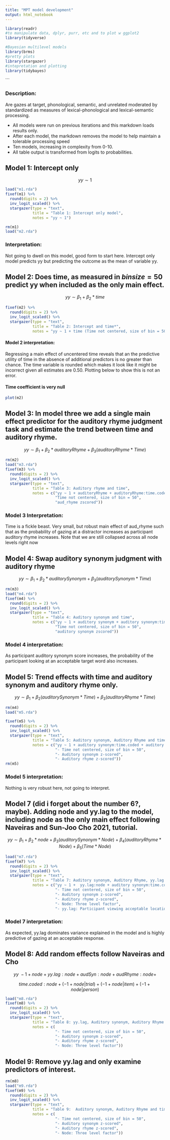 ```yaml
---
title: "MPT model development"
output: html_notebook
---
```


```r
library(readr)
#to manipulate data, dplyr, purr, etc and to plot w ggplot2
library(tidyverse)

#Bayesian multilevel models
library(brms)
#pretty plots
library(stargazer)
#intepretation and plotting
library(tidybayes)
```

\`\`\`

### Description:

Are gazes at target, phonological, semantic, and unrelated moderated by standardized as measures of lexical-phonological and lexical-semantic processing.

-   All models were run on previous iterations and this markdown loads results only.
-   After each model, the markdown removes the model to help maintain a tolerable processing speed
-   Ten models, increasing in complexity from 0-10.
-   All table output is transformed from logits to probabilities.

## Model 1: Intercept only

$$ yy \sim
   1 $$

```r
load("m1.rda")
fixef(m1) %>%
  round(digits = 2) %>%
  inv_logit_scaled() %>%
  stargazer(type = "text",
            title = "Table 1: Intercept only model",
            notes = "yy ~ 1")
```

```r
rm(m1)
load("m2.rda")
```

### Interpretation:

Not going to dwell on this model, good form to start here. Intercept only model predicts yy but predicting the outcome as the mean of variable yy.

## Model 2: Does time, as measured in $binsize = 50$ predict yy when included as the only main effect.

$$
yy \sim \beta_1 + \beta_2*time
$$

```r
fixef(m2) %>%
  round(digits = 2) %>%
  inv_logit_scaled() %>%
  stargazer(type = "text",
            title = "Table 2: Intercept and time*",
            notes = "yy ~ 1 + time (Time not centered, size of bin = 50)")
```

#### Model 2 interpretation:

Regressing a main effect of uncentered time reveals that an the predictive utility of time in the absence of additional predictors is no greater than chance. The time variable is rounded which makes it look like it might be incorrect given all estimates are 0.50. Plotting below to show this is not an error.

#### Time coefficient is very null

```r
plot(m2)
```

## Model 3: In model three we add a single main effect predictor for the auditory rhyme judgment task and estimate the trend between time and auditory rhyme.

$$
yy \sim \beta_1 + \beta_2*auditoryRhyme + \beta_3(auditoryRhyme*Time)
$$

```r
rm(m2)
load("m3.rda")
fixef(m3) %>%
  round(digits = 2) %>%
  inv_logit_scaled() %>%
  stargazer(type = "text",
            title = "Table 3: Auditory rhyme and time",
            notes = c("yy ~ 1 + auditoryRhyme + auditoryRhyme:time.coded",
                      "Time not centered, size of bin = 50",
                      "aud_rhyme zscored"))
```

### Model 3 Interpretation:

Time is a fickle beast. Very small, but robust main effect of aud_rhyme such that as the probability of gazing at a distractor increases as participant auditory rhyme increases. Note that we are still collapsed across all node levels right now

## Model 4: Swap auditory synonym judgment with auditory rhyme

$$
yy \sim \beta_1 + \beta_2*auditorySynonym + \beta_3(auditorySynonym*Time)
$$

```r
rm(m3)
load("m4.rda")
fixef(m4) %>%
  round(digits = 2) %>%
  inv_logit_scaled() %>%
  stargazer(type = "text",
            title = "Table 4: Auditory synonym and time",
            notes = c("yy ~ 1 + auditory synonym + auditory synonym:time.coded)",
                      "Time not centered, size of bin = 50",
                      "auditory synonym zscored"))
```

### Model 4 interpretation:

As participant auditory synonym score increases, the probability of the participant looking at an acceptable target word also increases.

## Model 5: Trend effects with time and auditory synonym and auditory rhyme only.

$$
yy \sim \beta_1 + \beta_2(auditorySynonym*Time) + \beta_3(auditoryRhyme*Time)
$$

```r
rm(m4)
load("m5.rda")
```

```r
fixef(m5) %>%
  round(digits = 2) %>%
  inv_logit_scaled() %>%
  stargazer(type = "text",
            title = "Table 5: Auditory synonym, Auditory Rhyme and time",
            notes = c("yy ~ 1 + auditory synonym:time.coded + auditory rhyme:time.coded",
                      "- Time not centered, size of bin = 50",
                      "- Auditory synonym z-scored",
                      "- Auditory rhyme z-scored"))
rm(m5)
```

### Model 5 interpretation:

Nothing is very robust here, not going to interpret.

## Model 7 (did i forget about the number 6?, maybe). Adding node and yy.lag to the model, including node as the only main effect following Naveiras and Sun-Joo Cho 2021, tutorial.

$$
yy \sim \beta_1 + \beta_2*node + \beta_3(auditorySynonym*Node) + \beta_4(auditoryRhyme*Node) + \beta_5(Time*Node)
$$

```r
load("m7.rda")
fixef(m7) %>%
  round(digits = 2) %>%
  inv_logit_scaled() %>%
  stargazer(type = "text",
            title = "Table 7: Auditory synonym, Auditory Rhyme, yy.lag and time trend with node",
            notes = c("yy ~ 1 +  yy.lag:node + auditory synonym:time.coded + auditory rhyme:time.coded",
                      "- Time not centered, size of bin = 50",
                      "- Auditory synonym z-scored",
                      "- Auditory rhyme z-scored",
                      "- Node: Three level factor",
                      "- yy.lag: Participant viewing acceptable location at previous bin"))
```

### Model 7 interpretation:

As expected, yy.lag dominates variance explained in the model and is highly predictive of gazing at an acceptable response.

## Model 8: Add random effects follow Naveiras and Cho

$$
yy ~ -1 + node + yy.lag:node +audSyn:node + audRhyme:node + 
$$

$$
time.coded:node + (-1+node|trial) + 
(-1+node|item) + (-1+node|person)
$$

```r
load("m8.rda")
fixef(m8) %>%
  round(digits = 2) %>%
  inv_logit_scaled() %>%
  stargazer(type = "text",
            title = "Table 8: yy.lag, Auditory synonym, Auditory Rhyme and time trend with node and maximal random effect structure",
            notes = c(
                      "- Time not centered, size of bin = 50",
                      "- Auditory synonym z-scored",
                      "- Auditory rhyme z-scored",
                      "- Node: Three level factor"))
```

## Model 9: Remove yy.lag and only examine predictors of interest.

```r
rm(m8)
load("m9.rda")
fixef(m9) %>%
  round(digits = 2) %>%
  inv_logit_scaled() %>%
  stargazer(type = "text",
            title = "Table 9:  Auditory synonym, Auditory Rhyme and time trend with node and maximal random effect structure",
            notes = c(
                      "- Time not centered, size of bin = 50",
                      "- Auditory synonym z-scored",
                      "- Auditory rhyme z-scored",
                      "- Node: Three level factor"))
```
